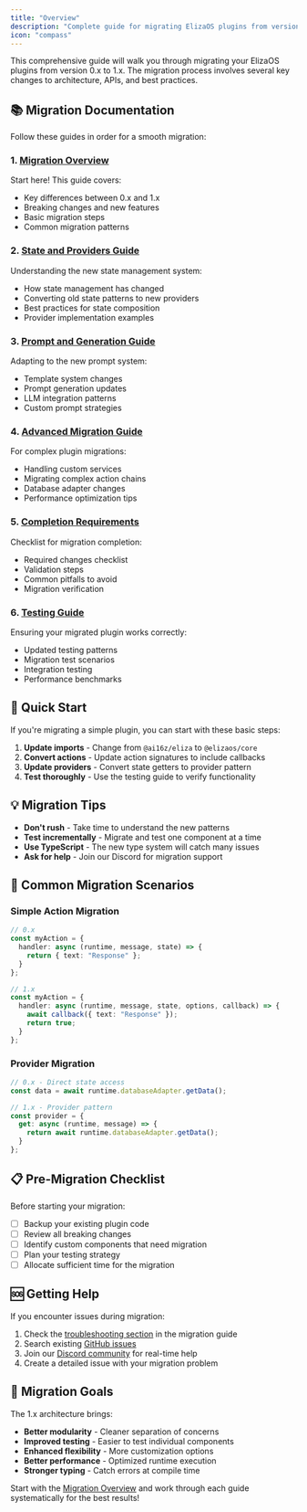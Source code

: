 ```yaml
---
title: "Overview"
description: "Complete guide for migrating ElizaOS plugins from version 0.x to 1.x"
icon: "compass"
---
```


This comprehensive guide will walk you through migrating your ElizaOS plugins from version 0.x to 1.x. The migration process involves several key changes to architecture, APIs, and best practices.

## 📚 Migration Documentation

Follow these guides in order for a smooth migration:

### 1. [Migration Overview](./migration-guide.mdx)
Start here! This guide covers:
- Key differences between 0.x and 1.x
- Breaking changes and new features
- Basic migration steps
- Common migration patterns

### 2. [State and Providers Guide](./state-and-providers-guide.mdx)
Understanding the new state management system:
- How state management has changed
- Converting old state patterns to new providers
- Best practices for state composition
- Provider implementation examples

### 3. [Prompt and Generation Guide](./prompt-and-generation-guide.mdx)
Adapting to the new prompt system:
- Template system changes
- Prompt generation updates
- LLM integration patterns
- Custom prompt strategies

### 4. [Advanced Migration Guide](./advanced-migration-guide.mdx)
For complex plugin migrations:
- Handling custom services
- Migrating complex action chains
- Database adapter changes
- Performance optimization tips

### 5. [Completion Requirements](./completion-requirements.mdx)
Checklist for migration completion:
- Required changes checklist
- Validation steps
- Common pitfalls to avoid
- Migration verification

### 6. [Testing Guide](./testing-guide.mdx)
Ensuring your migrated plugin works correctly:
- Updated testing patterns
- Migration test scenarios
- Integration testing
- Performance benchmarks

## 🚀 Quick Start

If you're migrating a simple plugin, you can start with these basic steps:

1. **Update imports** - Change from `@ai16z/eliza` to `@elizaos/core`
2. **Convert actions** - Update action signatures to include callbacks
3. **Update providers** - Convert state getters to provider pattern
4. **Test thoroughly** - Use the testing guide to verify functionality

## 💡 Migration Tips

- **Don't rush** - Take time to understand the new patterns
- **Test incrementally** - Migrate and test one component at a time
- **Use TypeScript** - The new type system will catch many issues
- **Ask for help** - Join our Discord for migration support

## 🔧 Common Migration Scenarios

### Simple Action Migration
```typescript
// 0.x
const myAction = {
  handler: async (runtime, message, state) => {
    return { text: "Response" };
  }
};

// 1.x
const myAction = {
  handler: async (runtime, message, state, options, callback) => {
    await callback({ text: "Response" });
    return true;
  }
};
```

### Provider Migration
```typescript
// 0.x - Direct state access
const data = await runtime.databaseAdapter.getData();

// 1.x - Provider pattern
const provider = {
  get: async (runtime, message) => {
    return await runtime.databaseAdapter.getData();
  }
};
```

## 📋 Pre-Migration Checklist

Before starting your migration:

- [ ] Backup your existing plugin code
- [ ] Review all breaking changes
- [ ] Identify custom components that need migration
- [ ] Plan your testing strategy
- [ ] Allocate sufficient time for the migration

## 🆘 Getting Help

If you encounter issues during migration:

1. Check the [troubleshooting section](./migration-guide.md#troubleshooting) in the migration guide
2. Search existing [GitHub issues](https://github.com/elizaos/eliza/issues)
3. Join our [Discord community](https://discord.gg/elizaos) for real-time help
4. Create a detailed issue with your migration problem

## 🎯 Migration Goals

The 1.x architecture brings:

- **Better modularity** - Cleaner separation of concerns
- **Improved testing** - Easier to test individual components
- **Enhanced flexibility** - More customization options
- **Better performance** - Optimized runtime execution
- **Stronger typing** - Catch errors at compile time

Start with the [Migration Overview](./migration-guide.mdx) and work through each guide systematically for the best results! 